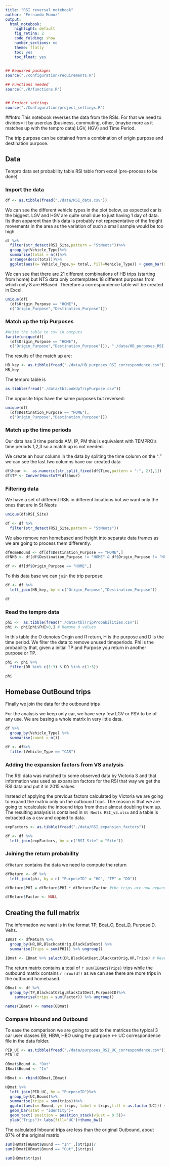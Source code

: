 ```yaml
---
title: "RSI reversal notebook"
author: "Fernando Munoz"
output:
  html_notebook:
    highlight: default
    fig_retina: 2
    code_folding: show
    number_sections: no
    theme: flatly
    toc: yes
    toc_float: yes
---
```



```r

## Required packages
source("./configuration/requirements.R")

## Functions needed
source("./R/functions.R")


## Project settings
source("./Configuration/project_settings.R")
```

##Intro
This notebook reverses the data from the RSIs. For that we need to divides= it by userclas (business, commuting, other, (maybe more as it matches up with the tempro data) LGV, HGV) and Time Period. 

The trip purpose can be obtained from a combination of origin purpose and destination purpose.

## Data
Tempro data set probability table
RSI table from excel (pre-process to be done)

### Import the data
```r
df <- as.tibble(fread("./data/RSI_data.csv"))
```

We can see the different vehicle types in the plot below, as expected car is the biggest. LGV and HGV are quite small due to just having 1 day of data. Its then apparent than this data is probably not representative of the freight movements in the area as the variation of such a small sample would be too high.
```r
df %>%
  filter(str_detect(RSI_Site,pattern = "StNeots"))%>%
  group_by(Vehicle_Type)%>%
  summarise(total = n())%>%
  arrange(desc(total))%>%
  ggplot(aes(x= Vehicle_Type,y= total, fill=Vehicle_Type)) + geom_bar(stat = "identity") +geom_text(aes(label=total), vjust=-0.2)+ theme_bw()
```


We can see that there are 21 different combinations of HB trips (starting from home) but NTS data only contemplates 18 different purposes from which only 8 are HBased. Therefore a correspondence table will be created in Excel.
```r
unique(df[
  (df$Origin_Purpose == "HOME"),
  c("Origin_Purpose","Destination_Purpose")])
```
### Match up the trip Purposes
```r
#Write the table to csv in outputs
fwrite(unique(df[
  (df$Origin_Purpose == "HOME"),
  c("Origin_Purpose","Destination_Purpose")]), "./data/HB_purposes_RSI.csv")
```

The results of the match up are:

```r
HB_key <- as.tibble(fread("./data/HB_purposes_RSI_correspondence.csv")) 
HB_key
```

The tempro table is

```r
as.tibble(fread("./data/tblLookUpTripPurpose.csv")) 
```

The opposite trips have the same purposes but reversed:
```r
unique(df[
  (df$Destination_Purpose == "HOME"),
  c("Origin_Purpose","Destination_Purpose")])
```

### Match up the time periods

Our data has 3 time periods AM, IP, PM this is equivalent with TEMPRO's time periods 1,2,3 so a match up is not needed.

We create an hour column in the data by spliting the time column on the ":" we can see the last two columns have our created data

```r
df$hour <-  as.numeric(str_split_fixed(df$Time,pattern = ":", 2)[,1])
df$TP <- ConvertHourtoTP(df$hour)
```


### Filtering data

We have a set of different RSIs in different locations but we want only the ones that are in St Neots
```r
unique(df$RSI_Site)
```

```r
df <- df %>%
  filter(str_detect(RSI_Site,pattern = "StNeots"))
```

We also remove non homebased and freight into separate data frames as we are going to process them differently.

```r
dfHomeBound <- df[df$Destination_Purpose == "HOME",]
dfNHB <- df[df$Destination_Purpose != "HOME" & df$Origin_Purpose != "HOME",]

df <- df[df$Origin_Purpose == "HOME",]

```


To this data base we can `join` the trip purpose:

```r
df <- df %>%
  left_join(HB_key, by = c("Origin_Purpose","Destination_Purpose"))

df
```

### Read the tempro data

```r
phi <-  as.tibble(fread("./data/tblTripProbabilities.csv")) 
phi <- phi[phi$PHI>0,] # Remove 0 values

```

In this table the O denotes Origin and R return, H is the purpose and D is the time period. 
We filter the data to remove unused timeperiods. Phi is the probability that, given a initial TP and Purpose you return in another purpose or TP.

```r
phi <- phi %>%
  filter(DR %in% c(1:3) & DO %in% c(1:3))

phi
```

## Homebase OutBound trips

Finally we join the data for the outbound trips

For the analysis we keep only car, we have very few LGV or PSV to be of any use. We are basing a whole matrix in very little data.
```r
df %>%
  group_by(Vehicle_Type) %>%
  summarise(count = n())

```

```r
df <- df%>%
  filter(Vehicle_Type == "CAR")
```

### Adding the expansion factors from VS analysis

The RSI data was matched to some observed data by Victoria S and that information was used as expansion factors for the RSI that way we get the RSI data and put it in 2015 values.

Instead of applying the previous factors calculated by Victoria we are going to expand the matrix only on the outbound trips. The reason is that we are going to recalculate the inbound trips from those almost doubling them up. 
The resulting analysis is contained in `St Neots RSI_v3.xlsx` and a table is extracted as a csv and copied to data.

```r
expFactors <- as.tibble(fread("./data/RSI_expansion_factors"))

df <- df %>% 
  left_join(expFactors, by = c("RSI_Site" = "Site"))

```



### Joining the return probability

`dfReturn` contains the data we need to compute the return 
```r
dfReturn <- df %>%
  left_join(phi, by = c( "PurposeID" = "HO", "TP" = "DO"))

dfReturn$PHI = dfReturn$PHI * dfReturn$Factor #the trips are now expanded

dfReturn$Factor <- NULL
```

## Creating the full matrix

The information we want is in the format
TP, Bcat_O, Bcat_D, PurposeID, Vehs. 

```r
IBmat <- dfReturn %>%
  group_by(HR,DR,BlackcatOrig,BlackCatDest) %>%
  summarise(Trips = sum(PHI)) %>% ungroup()

IBmat <- IBmat %>% select(DR,BlackCatDest,BlackcatOrig,HR,Trips) # Reversing the order of the OD
```

The return matrix contains a total of `r sum(IBmat$Trips)` trips while the outbound matrix contains `r nrow(df)` as we can see there are more trips in the outbound homebased. 

```r
OBmat <- df %>%
  group_by(TP,BlackcatOrig,BlackCatDest,PurposeID)%>%
    summarise(trips = sum(Factor)) %>% ungroup()

names(IBmat) <- names(OBmat)
```


### Compare Inbound and Outbound

To ease the comparison we are going to add to the matrices the typical 3 car user classes EB, HBW, HBO using the purpose <-> UC correspondence file in the data folder.

```r
PID_UC <- as.tibble(fread("./data/purposes_RSI_UC_correspondance.csv"))
PID_UC
```

```r
OBmat$Bound <- "Out"
IBmat$Bound <- "In"

HBmat <- rbind(OBmat,IBmat)

HBmat %>%
  left_join(PID_UC, by = "PurposeID")%>%
  group_by(UC,Bound)%>%
  summarise(trips = sum(trips))%>%
  ggplot(aes(x= Bound, y= trips, label = trips,fill = as.factor(UC))) +
  geom_bar(stat = "identity")+
  geom_text( position = position_stack(vjust = 0.5))+
  ylab("Trips")+ labs(fill='UC')+theme_bw() 
```

The calculated Inbound trips are less than the original Outbound, about 87% of the original matrix
```r
sum(HBmat[HBmat$Bound == "In" ,]$trips)/
sum(HBmat[HBmat$Bound == "Out",]$trips)

sum(HBmat$trips)

```



## 